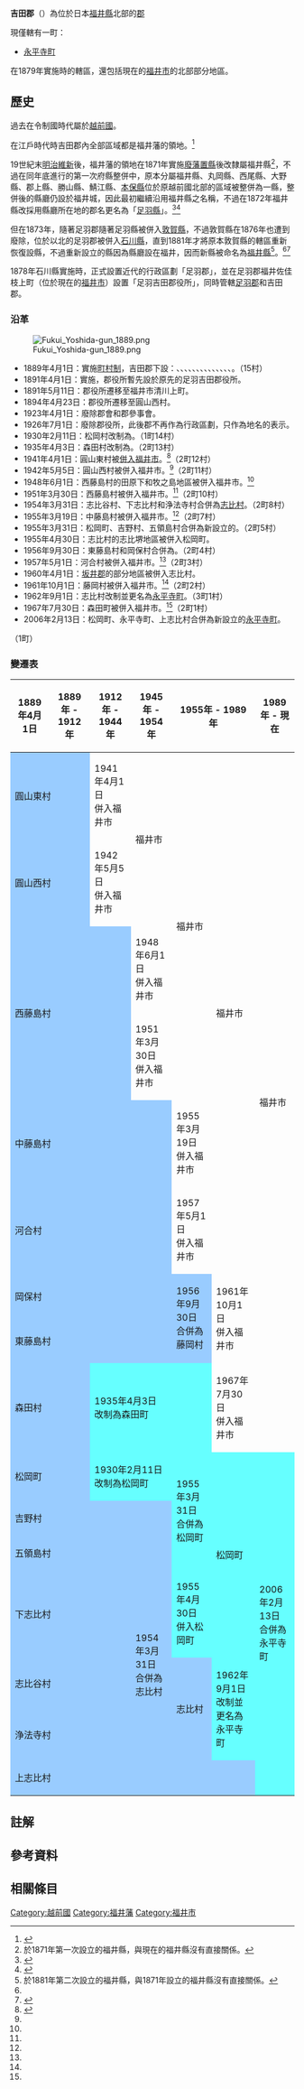 {{日本郡
| 郡         = 吉田郡
| 日文原名   = 吉田郡
| 平假名     = よしだぐん
| 羅馬字拼音 = Yoshida-gun
| 都道府縣   = 福井縣
| 支廳       =
| 町         = 1
| 村         =
| 地圖       = [[File:Map_Eiheiji_en.png|250px]]
}}

'''吉田郡'''（{{jpn|j=吉田郡|hg=よしだぐん|rm=Yoshida gun|f=y}}）為位於日本[[福井縣|福井縣]]北部的[[郡_(日本)|郡]]

現僅轄有一町：
* [[永平寺町|永平寺町]]

在1879年實施{{Tsl|ja|郡区町村編制法|郡區町村編制法}}時的轄區，還包括現在的[[福井市|福井市]]的北部部分地區。

== 歷史 ==

過去在令制國時代屬於[[越前國|越前國]]。

在江戶時代時吉田郡內全部區域都是福井藩的領地。<ref>{{Cite web| url=http://www.rekihaku.ac.jp/up-cgi/login.pl?p=param/kyud/db_param| title=舊高舊領取調帳資料庫檢索| publisher=[[國立歷史民俗博物館|國立歷史民俗博物館]]| language=ja| accessdate=2020-10-03| archive-date=2020-08-25| archive-url=https://web.archive.org/web/20200825042351/http://www.rekihaku.ac.jp/up-cgi/login.pl?p=param%2Fkyud%2Fdb_param| dead-url=yes}}</ref>

19世紀末[[明治維新|明治維新]]後，福井藩的領地在1871年實施[[廢藩置縣|廢藩置縣]]後改隸屬福井縣<ref group="註">於1871年第一次設立的福井縣，與現在的福井縣沒有直接關係。</ref>，不過在同年底進行的第一次府縣整併中，原本分屬福井縣、丸岡縣、西尾縣、大野縣、郡上縣、勝山縣、鯖江縣、[[本保縣|本保縣]]位於原越前國北部的區域被整併為一縣，整併後的縣廳仍設於福井城，因此最初繼續沿用福井縣之名稱，不過在1872年福井縣改採用縣廳所在地的郡名更名為「[[足羽縣|足羽縣]]」。<ref>{{Cite web| url=http://www.tt.rim.or.jp/~ishato/tiri/gun/map/1871/31zyakuetu.htm| title=1871年の国郡：若狭・越前| work=イッシーのホームページへ| language=ja| accessdate=2020-04-11| archive-date=2020-02-02| archive-url=https://web.archive.org/web/20200202180122/http://www.tt.rim.or.jp/~ishato/tiri/gun/map/1871/31zyakuetu.htm| dead-url=yes}}</ref><ref name="Fukui">{{Cite web| url=https://www.pref.fukui.lg.jp/doc/toukei-jouhou/hayawakari/haya20_d/fil/008.pdf| title=福井統計データブック| publisher=福井縣政府| language=ja| accessdate=2020-04-11| archive-date=2020-04-13| archive-url=https://web.archive.org/web/20200413123127/https://www.pref.fukui.lg.jp/doc/toukei-jouhou/hayawakari/haya20_d/fil/008.pdf| dead-url=yes}}</ref>

但在1873年，隨著足羽郡隨著足羽縣被併入[[敦賀縣|敦賀縣]]，不過敦賀縣在1876年也遭到廢除，位於{{Tsl|ja|木ノ芽峠|木芽峠}}以北的足羽郡被併入[[石川縣|石川縣]]，直到1881年才將原本敦賀縣的轄區重新恢復設縣，不過重新設立的縣因為縣廳設在福井，因而新縣被命名為[[福井縣|福井縣]]<ref group="註">於1881年第二次設立的福井縣，與1871年設立的福井縣沒有直接關係。</ref>。<ref name="Fukui"/><ref name="Justhpbs">{{Cite web| url=http://historia.justhpbs.jp/isin1.html| title=廃藩置県と敦賀| work=敦賀の歷史| language=ja| accessdate=2020-04-11| archive-date=2020-07-13| archive-url=https://web.archive.org/web/20200713234102/http://historia.justhpbs.jp/isin1.html| dead-url=yes}}</ref>

1878年石川縣實施{{Tsl|ja|郡区町村編制法|郡區町村編製法}}時，正式設置近代的行政區劃「足羽郡」，並在足羽郡福井佐佳枝上町（位於現在的[[福井市|福井市]]）設置「足羽吉田郡役所」，同時管轄[[足羽郡|足羽郡]]和吉田郡。

=== 沿革 ===

[[File:Fukui_Yoshida-gun_1889.png|right]]

* 1889年4月1日：實施[[町村制|町村制]]，吉田郡下設：{{Tsl|ja|西藤島村}}、{{Tsl|ja|河合村 (福井県)|河合村 (福井縣)|河合村}}、{{Tsl|ja|森田町|森田町|森田村}}、{{Tsl|ja|中藤島村}}、{{Tsl|ja|円山西村|圓山西村}}、{{Tsl|ja|円山東村|圓山東村}}、{{Tsl|ja|岡保村}}、{{Tsl|ja|東藤島村}}、{{Tsl|ja|松岡町 (福井県)|松岡町 (福井縣)|松岡町}}、{{Tsl|ja|吉野村 (福井県吉田郡)|吉野村 (福井縣吉田郡)|吉野村}}、{{Tsl|ja|五領ヶ島村|五領島村}}、{{Tsl|ja|志比谷村}}、{{Tsl|ja|浄法寺村}}、{{Tsl|ja|上志比村}}、{{Tsl|ja|下志比村}}。（15村）
* 1891年4月1日：實施{{tsl|ja|郡制}}，郡役所暫先設於原先的足羽吉田郡役所。
* 1891年5月11日：郡役所遷移至福井市清川上町。
* 1894年4月23日：郡役所遷移至圓山西村。
* 1923年4月1日：廢除郡會和郡參事會。
* 1926年7月1日：廢除郡役所，此後郡不再作為行政區劃，只作為地名的表示。
* 1930年2月11日：松岡村改制為{{Tsl|ja|松岡町 (福井県)|松岡町 (福井縣)|松岡町}}。（1町14村）
* 1935年4月3日：森田村改制為{{Tsl|ja|森田町}}。（2町13村）
* 1941年4月1日：圓山東村被[[市町村合併|併入]][[福井市|福井市]]。<ref name="FukuiCity">{{Cite web| url=https://www.city.fukui.lg.jp/fukuisi/prezen/ayumi/history.html| title=市政の歩み| date=2019-12-27| publisher=福井市政府| language=ja| accessdate=2020-05-23| archive-date=2020-06-26| archive-url=https://web.archive.org/web/20200626125907/https://www.city.fukui.lg.jp/fukuisi/prezen/ayumi/history.html| dead-url=yes}}</ref>（2町12村）
* 1942年5月5日：圓山西村被併入福井市。<ref name="FukuiCity"/>（2町11村）
* 1948年6月1日：西藤島村的田原下和牧之島地區被併入福井市。<ref name="FukuiCity"/>
* 1951年3月30日：西藤島村被併入福井市。<ref name="FukuiCity"/>（2町10村）
* 1954年3月31日：志比谷村、下志比村和浄法寺村合併為[[永平寺町|志比村]]。（2町8村）
* 1955年3月19日：中藤島村被併入福井市。<ref name="FukuiCity"/>（2町7村）
* 1955年3月31日：松岡町、吉野村、五領島村合併為新設立的{{Tsl|ja|松岡町 (福井県)|松岡町 (福井縣)|松岡町}}。（2町5村）
* 1955年4月30日：志比村的志比堺地區被併入松岡町。
* 1956年9月30日：東藤島村和岡保村合併為{{Tsl|ja|藤岡村}}。（2町4村）
* 1957年5月1日：河合村被併入福井市。<ref name="FukuiCity"/>（2町3村）
* 1960年4月1日：[[坂井郡|坂井郡]]{{Tsl|ja|丸岡町}}的部分地區被併入志比村。
* 1961年10月1日：藤岡村被併入福井市。<ref name="FukuiCity"/>（2町2村）
* 1962年9月1日：志比村改制並更名為[[永平寺町|永平寺町]]。（3町1村）
* 1967年7月30日：森田町被併入福井市。<ref name="FukuiCity"/>（2町1村）
* 2006年2月13日：松岡町、永平寺町、上志比村合併為新設立的[[永平寺町|永平寺町]]。<Ref>
{{Cite web| url=https://www.soumu.go.jp/gapei/hensen_hukui.html| title=市町村名逆引き一覧（平成11年3月31日時点の市町村名がどう変わるか）（福井県）| publisher=總務省| language=ja| accessdate=2020-06-04| archive-date=2020-06-04| archive-url=https://web.archive.org/web/20200604085555/https://www.soumu.go.jp/gapei/hensen_hukui.html| dead-url=no}}
</ref>（1町）

=== 變遷表 ===

{| class="wikitable" style="font-size:x-small;"
|-
! 1889年4月1日
! 1889年 - 1912年
! 1912年 - 1944年
! 1945年 - 1954年
! colspan=2 | 1955年 - 1989年
! 1989年 - 現在
! 現在
|-
| colspan=2 style="background-color:#9cf;" | 圓山東村
| 1941年4月1日<br />併入福井市
| rowspan=2 | 福井市
| rowspan=4 | 福井市
| rowspan=6 | 福井市
| rowspan=9 colspan=2 | 福井市
|-
| colspan=2 style="background-color:#9cf;" | 圓山西村
| 1942年5月5日<br />併入福井市
|-
| rowspan=2 colspan=3 style="background-color:#9cf;" | 西藤島村
| 1948年6月1日<br />併入福井市
|-
| 1951年3月30日<br />併入福井市
|-
| colspan=4 style="background-color:#9cf;" | 中藤島村
| 1955年3月19日<br />併入福井市
|-
| colspan=4 style="background-color:#9cf;" | 河合村
| 1957年5月1日<br />併入福井市
|-
| colspan=4 style="background-color:#9cf;" | 岡保村
| rowspan=2 style="background-color:#9cf;" | 1956年9月30日<br />合併為藤岡村
| rowspan =2 | 1961年10月1日<br />併入福井市
|-
| colspan=4 style="background-color:#9cf;" | 東藤島村
|-
| colspan=2 style="background-color:#9cf;" | 森田村
| colspan=3 style="background-color:#6ff;" | 1935年4月3日<br />改制為森田町
| 1967年7月30日<br />併入福井市
|-
| colspan=2 style="background-color:#9cf;" | 松岡町
| colspan=2 style="background-color:#6ff;" | 1930年2月11日<br />改制為松岡町
| rowspan=3 style="background-color:#6ff;" | 1955年3月31日<br />合併為松岡町
| rowspan=4 style="background-color:#6ff;" | 松岡町
| rowspan=8 colspan=2 style="background-color:#6ff;" | 2006年2月13日<br />合併為永平寺町
|-
| colspan=4 style="background-color:#9cf;" | 吉野村
|-
| colspan=4 style="background-color:#9cf;" | 五領島村
|-
| rowspan=2 colspan=3 style="background-color:#9cf;" | 下志比村
| rowspan=4 style="background-color:#9cf;" | 1954年3月31日<br />合併為志比村
| style="background-color:#6ff;" | 1955年4月30日<br />併入松岡町
|-
| rowspan=3 style="background-color:#9cf;" | <br /><br />志比村<br /><br />　
| rowspan=3 style="background-color:#6ff;" | 1962年9月1日<br />改制並更名為永平寺町
|-
| colspan=3 style="background-color:#9cf;" | 志比谷村
|-
| colspan=3 style="background-color:#9cf;" | 浄法寺村
|-
| colspan=6 style="background-color:#9cf;" | 上志比村
|}

== 註解 ==
{{Reflist|group="註"|2}}

== 參考資料 ==
{{Reflist|2}}

== 相關條目 ==

{{越前國的郡}}
{{福井縣}}
{{Authority control}}

[[Category:越前國|Category:越前國]]
[[Category:福井藩|Category:福井藩]]
[[Category:福井市|Category:福井市]]